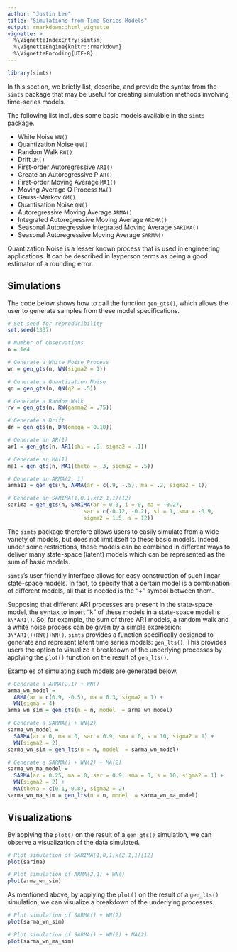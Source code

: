 ```yaml
---
author: "Justin Lee"
title: "Simulations from Time Series Models"
output: rmarkdown::html_vignette
vignette: >
  %\VignetteIndexEntry{simtsm}
  %\VignetteEngine{knitr::rmarkdown}
  %\VignetteEncoding{UTF-8}
---
```


```r
library(simts)
```

In this section, we briefly list, describe, and provide the syntax from the `simts` package that may be useful for creating simulation methods involving time-series models. 

The following list includes some basic models available in the `simts` package.

* White Noise `WN()`
* Quantization Noise `QN()`
* Random Walk `RW()`
* Drift `DR()`
* First-order Autoregressive `AR1()`
* Create an Autoregressive P `AR()`
* First-order Moving Average `MA1()`
* Moving Average Q Process `MA()`
* Gauss-Markov `GM()`
* Quantisation Noise `QN()`
* Autoregressive Moving Average `ARMA()`
* Integrated Autoregressive Moving Average `ARIMA()`
* Seasonal Autoregressive Integrated Moving Average `SARIMA()`
* Seasonal Autoregressive Moving Average `SARMA()`

Quantization Noise is a lesser known process that is used in engineering applications. It can be described in layperson terms as being a good estimator of a rounding error.

## Simulations

The code below shows how to call the function `gen_gts()`, which allows the user to generate samples from these model specifications.

```r
# Set seed for reproducibility
set.seed(1337)

# Number of observations
n = 1e4

# Generate a White Noise Process
wn = gen_gts(n, WN(sigma2 = 1)) 

# Generate a Quantization Noise
qn = gen_gts(n, QN(q2 = .5)) 

# Generate a Random Walk
rw = gen_gts(n, RW(gamma2 = .75)) 

# Generate a Drift
dr = gen_gts(n, DR(omega = 0.10)) 

# Generate an AR(1)
ar1 = gen_gts(n, AR1(phi = .9, sigma2 = .1)) 

# Generate an MA(1)
ma1 = gen_gts(n, MA1(theta = .3, sigma2 = .5)) 

# Generate an ARMA(2, 1)
arma11 = gen_gts(n, ARMA(ar = c(.9, -.5), ma = .2, sigma2 = 1))

# Generate an SARIMA(1,0,1)x(2,1,1)[12]
sarima = gen_gts(n, SARIMA(ar = 0.3, i = 0, ma = -0.27,
                        sar = c(-0.12, -0.2), si = 1, sma = -0.9,
                        sigma2 = 1.5, s = 12))
```

The `simts` package therefore allows users to easily simulate from a wide variety of models, but does not limit itself to these basic models. Indeed, under some restrictions, these models can be combined in different ways to deliver many state-space (latent) models which can be represented as the sum of basic models.

`simts`'s user friendly interface allows for easy construction of such linear state-space models. In fact, to specify that a certain model is a combination of different models, all that is needed is the “+” symbol between them. 

Supposing that different AR1 processes are present in the state-space model, the syntax to insert “k” of these models in a state-space model is `k\*AR1()`. So, for example, the sum of three AR1 models, a random walk and a white noise process can be given by a simple expression: `3\*AR1()+RW()+WN()`. `simts` provides a function specifically designed to generate and represent latent time series models: `gen_lts()`. This provides users the option to visualize a breakdown of the underlying processes by applying the `plot()` function on the result of `gen_lts()`.

Examples of simulating such models are generated below. 

```r
# Generate a ARMA(2,1) + WN()  
arma_wn_model =
  ARMA(ar = c(0.9, -0.5), ma = 0.3, sigma2 = 1) + 
  WN(sigma = 4)
arma_wn_sim = gen_gts(n = n, model  = arma_wn_model)

# Generate a SARMA() + WN(2) 
sarma_wn_model = 
  SARMA(ar = 0, ma = 0, sar = 0.9, sma = 0, s = 10, sigma2 = 1) + 
  WN(sigma2 = 2)
sarma_wn_sim = gen_lts(n = n, model  = sarma_wn_model)

# Generate a SARMA() + WN(2) + MA(2) 
sarma_wn_ma_model = 
  SARMA(ar = 0.25, ma = 0, sar = 0.9, sma = 0, s = 10, sigma2 = 1) + 
  WN(sigma2 = 2) +
  MA(theta = c(0.1,-0.8), sigma2 = 2)
sarma_wn_ma_sim = gen_lts(n = n, model  = sarma_wn_ma_model)
```


## Visualizations 

By applying the `plot()` on the result of a `gen_gts()` simulation, we can observe a visualization of the data simulated. 

```r
# Plot simulation of SARIMA(1,0,1)x(2,1,1)[12]
plot(sarima)

# Plot simulation of ARMA(2,1) + WN()
plot(arma_wn_sim)
```

As mentioned above, by applying the `plot()` on the result of a `gen_lts()` simulation, we can visualize a breakdown of the underlying processes. 

```r
# Plot simulation of SARMA() + WN(2) 
plot(sarma_wn_sim)

# Plot simulation of SARMA() + WN(2) + MA(2) 
plot(sarma_wn_ma_sim)
```

